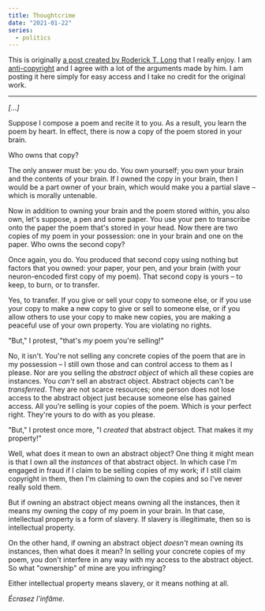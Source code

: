 ```yaml
---
title: Thoughtcrime
date: "2021-01-22"
series:
  - politics
---
```


This is originally [a post created by Roderick T. Long](https://praxeology.net/unblog09-03.htm#02) that I really enjoy.
I am [anti-copyright](/anti-copyright) and I agree with a lot of the arguments made by him.
I am posting it here simply for easy access and I take no credit for the original work.

---

_[...]_

Suppose I compose a poem and recite it to you.
As a result, you learn the poem by heart.
In effect, there is now a copy of the poem stored in your brain.

Who owns that copy?

The only answer must be: you do.
You own yourself; you own your brain and the contents of your brain.
If I owned the copy in your brain, then I would be a part owner of your brain, which would make you a partial slave – which is morally untenable.

Now in addition to owning your brain and the poem stored within, you also own, let's suppose, a pen and some paper.
You use your pen to transcribe onto the paper the poem that's stored in your head.
Now there are two copies of my poem in your possession: one in your brain and one on the paper.
Who owns the second copy?

Once again, you do.
You produced that second copy using nothing but factors that you owned: your paper, your pen, and your brain (with your neuron-encoded first copy of my poem).
That second copy is yours – to keep, to burn, or to transfer.

Yes, to transfer.
If you give or sell your copy to someone else, or if you use your copy to make a new copy to give or sell to someone else, or if you allow others to use your copy to make new copies, you are making a peaceful use of your own property.
You are violating no rights.

"But," I protest, "that's _my_ poem you're selling!"

No, it isn't.
You're not selling any concrete copies of the poem that are in my possession – I still own those and can control access to them as I please.
Nor are you selling the _abstract object_ of which all these copies are instances.
You _can't_ sell an abstract object.
Abstract objects can't be _transferred_.
They are not scarce resources; one person does not lose access to the abstract object just because someone else has gained access.
All you're selling is your copies of the poem.
Which is your perfect right.
They're yours to do with as you please.

"But," I protest once more, "I _created_ that abstract object.
That makes it my property!"

Well, what does it mean to own an abstract object? One thing it might mean is that I own all the _instances_ of that abstract object.
In which case I'm engaged in fraud if I claim to be selling copies of my work; if I still claim copyright in them, then I'm claiming to own the copies and so I've never really sold them.

But if owning an abstract object means owning all the instances, then it means my owning the copy of my poem in your brain.
In that case, intellectual property is a form of slavery.
If slavery is illegitimate, then so is intellectual property.

On the other hand, if owning an abstract object _doesn't_ mean owning its instances, then what does it mean? In selling your concrete copies of my poem, you don't interfere in any way with my access to the abstract object.
So what "ownership" of mine are you infringing?

Either intellectual property means slavery, or it means nothing at all.

_Écrasez l'infâme._
